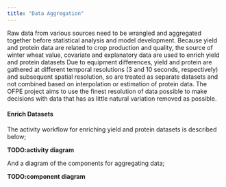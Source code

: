 ```yaml
---
title: "Data Aggregation"
---
```

Raw data from various sources need to be wrangled and aggregated together before statistical analysis and model development. Because yield and protein data are related to crop production and quality, the source of winter wheat value, covariate and explanatory data are used to enrich yield and protein datasets Due to equipment differences, yield and protein are gathered at different temporal resolutions (3 and 10 seconds, respectively) and subsequent spatial resolution, so are treated as separate datasets and not combined based on interpolation or estimation of protein data. The OFPE project aims to use the finest resolution of data possible to make decisions with data that has as little natural variation removed as possible.

#### Enrich Datasets
The activity workflow for enriching yield and protein datasets is described below;

**TODO:activity diagram**

And a diagram of the components for aggregating data;

**TODO:component diagram**

















